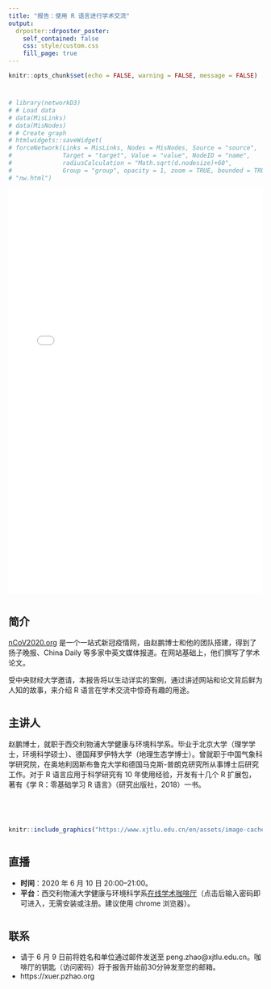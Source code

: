 ```yaml
---
title: "报告：使用 R 语言进行学术交流"
output:
  drposter::drposter_poster:
    self_contained: false
    css: style/custom.css
    fill_page: true
---
```


```r
knitr::opts_chunk$set(echo = FALSE, warning = FALSE, message = FALSE) 
```

# {.col-1}

```r
# library(networkD3)
# # Load data
# data(MisLinks)
# data(MisNodes)
# # Create graph
# htmlwidgets::saveWidget(
# forceNetwork(Links = MisLinks, Nodes = MisNodes, Source = "source",
#              Target = "target", Value = "value", NodeID = "name",
#              radiusCalculation = "Math.sqrt(d.nodesize)+60",
#              Group = "group", opacity = 1, zoom = TRUE, bounded = TRUE),
# "nw.html")

```

<iframe seamless src="resource/nw.html" width="100%" height="800" frameborder="0"></iframe>


# {.col-1}

## 简介

[nCoV2020.org](https://nCoV2020.org) 是一个一站式新冠疫情网，由赵鹏博士和他的团队搭建，得到了扬子晚报、China Daily 等多家中英文媒体报道。在网站基础上，他们撰写了学术论文。

受中央财经大学邀请，本报告将以生动详实的案例，通过讲述网站和论文背后鲜为人知的故事，来介绍 R 语言在学术交流中惊奇有趣的用途。

# {.col-32}

## 主讲人

赵鹏博士，就职于西交利物浦大学健康与环境科学系。毕业于北京大学（理学学士，环境科学硕士）、德国拜罗伊特大学（地理生态学博士）。曾就职于中国气象科学研究院，在奥地利因斯布鲁克大学和德国马克斯-普朗克研究所从事博士后研究工作。对于 R 语言应用于科学研究有 10 年使用经验，开发有十几个 R 扩展包，著有《学 R：零基础学习 R 语言》（研究出版社，2018）一书。

# {.col-3}

　
　
```r
knitr::include_graphics("https://www.xjtlu.edu.cn/en/assets/image-cache/upload/BqxR0Pu9gsA1j6oDbrGO.e437ae3b.jpg")
```

# {.col-2}

## 直播

- **时间**：2020 年 6 月 10 日 20:00--21:00。
- **平台**：西交利物浦大学健康与环境科学系[在线学术咖啡厅](https://bigbluebutton.xjtlu.edu.cn/b/pen-3k7-grq)（点击后输入密码即可进入，无需安装或注册。建议使用 chrome 浏览器）。


# {.col-2}

## 联系 {style="--header-color:#CD63C3;; --other-color-for-h2-gradient:#FFFFFF;"}

- 请于 6 月 9 日前将姓名和单位通过邮件发送至 peng.zhao@xjtlu.edu.cn。咖啡厅的钥匙（访问密码）将于报告开始前30分钟发至您的邮箱。
- https://xuer.pzhao.org
